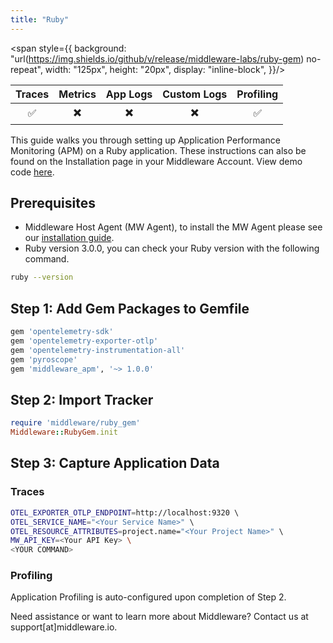 ```yaml
---
title: "Ruby"
---
```

<span style={{
    background: "url(https://img.shields.io/github/v/release/middleware-labs/ruby-gem) no-repeat",
    width: "125px",
    height: "20px",
    display: "inline-block",
}}/>

| Traces | Metrics | App Logs | Custom Logs | Profiling |
| :----: | :-----: | :------: | :---------: | :-------: |
| ✅ | ✖️ | ✖️ | ✖️ | ✅ |

This guide walks you through setting up Application Performance Monitoring (APM) on a Ruby application. These instructions can also be found on the Installation page in your Middleware Account. View demo code [here](https://github.com/middleware-labs/demo-apm/tree/master/ruby).

## Prerequisites
* Middleware Host Agent (MW Agent), to install the MW Agent please see our [installation guide](https://docs.middleware.io/docs/agent-installation/overview).
* Ruby version 3.0.0, you can check your Ruby version with the following command.
```bash Shell
ruby --version
```

## Step 1: Add Gem Packages to Gemfile

```ruby Ruby
gem 'opentelemetry-sdk'
gem 'opentelemetry-exporter-otlp'
gem 'opentelemetry-instrumentation-all'
gem 'pyroscope'
gem 'middleware_apm', '~> 1.0.0'
```

## Step 2: Import Tracker
```ruby Ruby
require 'middleware/ruby_gem'
Middleware::RubyGem.init 
```

## Step 3: Capture Application Data

### Traces
```bash Shell
OTEL_EXPORTER_OTLP_ENDPOINT=http://localhost:9320 \ 
OTEL_SERVICE_NAME="<Your Service Name>" \ 
OTEL_RESOURCE_ATTRIBUTES=project.name="<Your Project Name>" \ 
MW_API_KEY=<Your API Key> \ 
<YOUR COMMAND> 
```
### Profiling
Application Profiling is auto-configured upon completion of Step 2.

<Note> Need assistance or want to learn more about Middleware? Contact us at support[at]middleware.io. </Note>